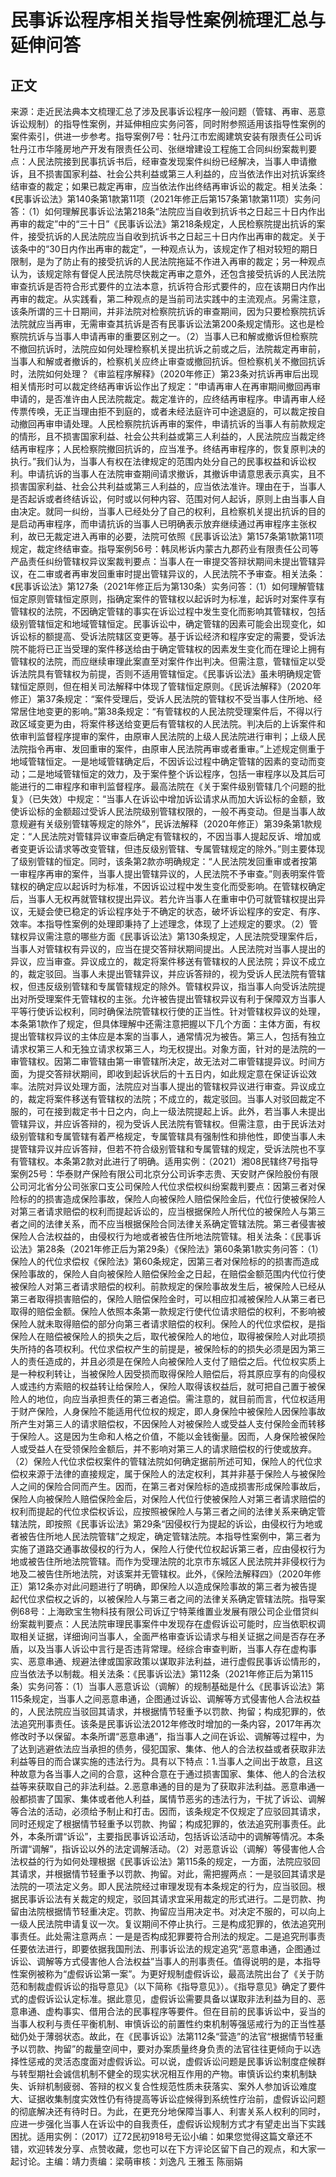# 民事诉讼程序相关指导性案例梳理汇总与延伸问答
## 正文
来源：走近民法典本文梳理汇总了涉及民事诉讼程序一般问题（管辖、再审、恶意诉讼规制）的指导性案例，并延伸相应实务问答，同时附参照适用该指导性案例的案件索引，供进一步参考。指导案例7号：牡丹江市宏阁建筑安装有限责任公司诉牡丹江市华隆房地产开发有限责任公司、张继增建设工程施工合同纠纷案裁判要点：人民法院接到民事抗诉书后，经审查发现案件纠纷已经解决，当事人申请撤诉，且不损害国家利益、社会公共利益或第三人利益的，应当依法作出对抗诉案终结审查的裁定；如果已裁定再审，应当依法作出终结再审诉讼的裁定。相关法条：《民事诉讼法》第140条第1款第11项（2021年修正后第157条第1款第11项）实务问答：（1）如何理解民事诉讼法第218条“法院应当自收到抗诉书之日起三十日内作出再审的裁定”中的“三十日”《民事诉讼法》第218条规定，人民检察院提出抗诉的案件，接受抗诉的人民法院应当自收到抗诉书之日起三十日内作出再审的裁定。关于该条中的“30日内作出再审的裁定”，一种观点认为，该规定作了相对较短的期日限制，是为了防止有的接受抗诉的人民法院拖延不作进入再审的裁定；另一种观点认为，该规定除有督促人民法院尽快裁定再审之意外，还包含接受抗诉的人民法院审查抗诉是否符合形式要件的立法本意，抗诉符合形式要件的，应在该期日内作出再审的裁定。从实践看，第二种观点的是当前司法实践中的主流观点。另需注意，该条所谓的三十日期间，并非法院对检察院抗诉的审查期间，因为只要检察院抗诉法院就应当再审，无需审查其抗诉是否有民事诉讼法第200条规定情形。这也是检察院抗诉与当事人申请再审的重要区别之一。（2）当事人已和解或撤诉但检察院不撤回抗诉时，法院应如何处理检察机关提出抗诉之前或之后，法院裁定再审前，当事人和解或者撤诉的，检察机关应终止审查或撤回抗诉。但检察机关不撤回抗诉时，法院如何处理？《审监程序解释》（2020年修正）第23条对抗诉再审后出现相关情形时可以裁定终结再审诉讼作出了规定：“申请再审人在再审期间撤回再审申请的，是否准许由人民法院裁定。裁定准许的，应终结再审程序。申请再审人经传票传唤，无正当理由拒不到庭的，或者未经法庭许可中途退庭的，可以裁定按自动撤回再审申请处理。人民检察院抗诉再审的案件，申请抗诉的当事人有前款规定的情形，且不损害国家利益、社会公共利益或第三人利益的，人民法院应当裁定终结再审程序；人民检察院撤回抗诉的，应当准予。终结再审程序的，恢复原判决的执行。”我们认为，当事人有权在法律规定的范围内处分自己的民事权益和诉讼权利。申请抗诉的当事人在法院审查期间请求撤诉，其撤诉申请意思表示真实，且不损害国家利益、社会公共利益或第三人利益的，应当依法准许。理由在于，当事人是否起诉或者终结诉讼，何时或以何种内容、范围对何人起诉，原则上由当事人自由决定。就同一纠纷，当事人已经处分了自己的权利，且检察机关提出抗诉的目的是启动再审程序，而申请抗诉的当事人已明确表示放弃继续通过再审程序主张权利，故已无裁定进入再审的必要，法院可依照《民事诉讼法》第157条第1款第11项规定，裁定终结审查。指导案例56号：韩凤彬诉内蒙古九郡药业有限责任公司等产品责任纠纷管辖权异议案裁判要点：当事人在一审提交答辩状期间未提出管辖异议，在二审或者再审发回重审时提出管辖异议的，人民法院不予审查。相关法条：《民事诉讼法》第127条（2021年修正后为第130条）实务问答：（1）如何理解管辖恒定原则管辖恒定原则，指确定案件的管辖权以起诉时为标准，起诉时对案件享有管辖权的法院，不因确定管辖的事实在诉讼过程中发生变化而影响其管辖权，包括级别管辖恒定和地域管辖恒定。民事诉讼中，确定管辖的因素可能会出现变化，如诉讼标的额提高、受诉法院辖区变更等。基于诉讼经济和程序安定的需要，受诉法院不能将已正当受理的案件移送给由于确定管辖权的因素发生变化而在理论上拥有管辖权的法院，而应继续审理此案直至对案件作出判决。但需注意，管辖恒定以受诉法院具有管辖权为前提，否则不适用管辖恒定。《民事诉讼法》虽未明确规定管辖恒定原则，但在相关司法解释中体现了管辖恒定原则。《民诉法解释》（2020年修正）第37条规定：“案件受理后，受诉人民法院的管辖权不受当事人住所地、经常居住地变更的影响。”第38条规定：“有管辖权的人民法院受理案件后，不得以行政区域变更为由，将案件移送给变更后有管辖权的人民法院。判决后的上诉案件和依审判监督程序提审的案件，由原审人民法院的上级人民法院进行审判；上级人民法院指令再审、发回重审的案件，由原审人民法院再审或者重审。”上述规定侧重于地域管辖恒定。一是地域管辖确定后，不因诉讼过程中确定管辖的因素的变动而变动；二是地域管辖恒定的效力，及于案件整个诉讼程序，包括一审程序以及其后可能进行的二审程序和审判监督程序。最高法院在《关于案件级别管辖几个问题的批复》（已失效）中规定：“当事人在诉讼中增加诉讼请求从而加大诉讼标的金额，致使诉讼标的金额超过受诉人民法院级别管辖权限的，一般不再变动。但是当事人故意规避有关级别管辖等规定的除外”，民诉法解释（2020年修正）第39条第1款规定：“人民法院对管辖异议审查后确定有管辖权的，不因当事人提起反诉、增加或者变更诉讼请求等改变管辖，但违反级别管辖、专属管辖规定的除外。”则主要体现了级别管辖的恒定。同时，该条第2款亦明确规定：“人民法院发回重审或者按第一审程序再审的案件，当事人提出管辖异议的，人民法院不予审查。”则表明案件管辖权的确定应以起诉时为标准，不因诉讼过程中发生变化而受影响。在管辖权确定后，当事人无权再就管辖权提出异议。若允许当事人在重审中仍可就管辖权提出异议，无疑会使已稳定的诉讼程序处于不确定的状态，破坏诉讼程序的安定、有序、效率。本指导性案例的处理即秉持了上述理念，体现了上述规定的要求。（2）管辖权异议需注意的哪些方面《民事诉讼法》第130条规定，人民法院受理案件后，当事人对管辖权有异议的，应当在提交答辩状期间提出。人民法院对当事人提出的异议，应当审查。异议成立的，裁定将案件移送有管辖权的人民法院；异议不成立的，裁定驳回。当事人未提出管辖异议，并应诉答辩的，视为受诉人民法院有管辖权，但违反级别管辖和专属管辖规定的除外。管辖权异议，指当事人向受诉法院提出对所受理案件无管辖权的主张。允许被告提出管辖权异议有利于保障双方当事人平等行使诉讼权利，同时确保法院管辖权行使的正当性。针对管辖权异议的处理，本条第1款作了规定，但具体理解中还需注意把握以下几个方面：主体方面，有权提出管辖权异议的主体应是本案的当事人，通常情况为被告。第三人，包括有独立请求权第三人和无独立请求权第三人，均无权提出。对象方面，针对的是法院的一审管辖权。因第二审管辖由第一审管辖所决定，故无法对二审管辖提异议。时间方面，为提交答辩状期间，即收到起诉状后的十五日内，如此规定意在保证诉讼效率。法院对异议处理方面，法院应对当事人提出的管辖权异议进行审查。异议成立的，裁定将案件移送有管辖权的法院；不成立的，裁定驳回。当事人对驳回裁定不服的，可在接到裁定书十日之内，向上一级法院提起上诉。此外，若当事人未提出管辖异议，并应诉答辩的，视为受诉人民法院有管辖权。但需注意，由于民诉法对级别管辖和专属管辖有着严格规定，专属管辖具有强制性和排他性，即使当事人未提管辖异议并应诉答辩，但若不符合级别管辖和专属管辖的规定，受诉法院也不享有管辖权。本条第2款对此进行了明确。适用实例：（2021）湘08民辖终7号指导案例25号：华泰财产保险有限公司北京分公司诉李志贵、天安财产保险股份有限公司河北省分公司张家口支公司保险人代位求偿权纠纷案裁判要点：因第三者对保险标的的损害造成保险事故，保险人向被保险人赔偿保险金后，代位行使被保险人对第三者请求赔偿的权利而提起诉讼的，应当根据保险人所代位的被保险人与第三者之间的法律关系，而不应当根据保险合同法律关系确定管辖法院。第三者侵害被保险人合法权益的，由侵权行为地或者被告住所地法院管辖。相关法条：《民事诉讼法》第28条（2021年修正后为第29条）《保险法》第60条第1款实务问答：（1）保险人的代位求偿权《保险法》第60条规定，因第三者对保险标的的损害而造成保险事故的，保险人自向被保险人赔偿保险金之日起，在赔偿金额范围内代位行使被保险人对第三者请求赔偿的权利。前款规定的保险事故发生后，被保险人已经从第三者取得损害赔偿的，保险人赔偿保险金时，可以相应扣减被保险人从第三者已取得的赔偿金额。保险人依照本条第一款规定行使代位请求赔偿的权利，不影响被保险人就未取得赔偿的部分向第三者请求赔偿的权利。保险人的代位求偿权，是指保险人在赔偿被保险人的损失之后，取代被保险人的地位，取得被保险人对此项损失所持的各项权利。代位求偿权产生的前提是，被保险标的的损失必须是因为第三人的责任造成的，并且必须是在保险人向被保险人支付了赔偿之后。代位权实质上是一种权利转让，当被保险人因受损而取得保险人赔偿后，将其原应享有的向侵权人或违约方索赔的权益转让给保险人，保险人取得该权益后，就可把自己置于被保险人的地位，向应当承担责任的第三者追偿。需注意的，就目前而言，代位权适用于财产保险，人身保险不能适用代位权的规定，即人身保险中被保险人因保险事故所产生对第三人的请求赔偿权，不因保险人对被保险人或受益人支付保险金而转移于保险人。这是因为生命和人格之价值，不能以金钱衡量。因而，人身保险被保险人或受益人在受领保险金额后，并不影响对第三人的请求赔偿权的行使或放弃。（2）保险人代位求偿权案件的管辖法院如何确定据前所述可知，保险人的代位求偿权来源于法律的直接规定，属于保险人的法定权利，其并非基于保险人与被保险人之间的保险合同而产生。因而，在第三者对保险标的造成损害形成保险事故后，保险人向被保险人赔偿保险金后，对保险人代位行使被保险人对第三者请求赔偿的权利而提起的代位求偿权诉讼，应按照被保险人与第三者之间的法律关系来确定管辖法院，即按照《民事诉讼法》第29条“因侵权行为提起的诉讼，由侵权行为地或者被告住所地人民法院管辖”之规定，确定管辖法院。本指导性案例中，第三者为实施了道路交通事故侵权的行为人，保险人行使代位权起诉第三者，应由侵权行为地或被告住所地法院管辖。而作为受理法院的北京市东城区人民法院并非侵权行为地及二被告住所地法院，对该案并无管辖权。此外，《保险法解释四》（2020年修正）第12条亦对此问题进行了明确，即保险人以造成保险事故的第三者为被告提起代位求偿权之诉的，以被保险人与第三者之间的法律关系确定管辖法院。指导案例68号：上海欧宝生物科技有限公司诉辽宁特莱维置业发展有限公司企业借贷纠纷案裁判要点：人民法院审理民事案件中发现存在虚假诉讼可能时，应当依职权调取相关证据，详细询问当事人，全面严格审查诉讼请求与相关证据之间是否存在矛盾，以及当事人诉讼中言行是否违背常理。经综合审查判断，当事人存在虚构事实、恶意串通、规避法律或国家政策以谋取非法利益，进行虚假民事诉讼情形的，应当依法予以制裁。相关法条：《民事诉讼法》第112条（2021年修正后为第115条）实务问答：（1）当事人恶意诉讼（调解）的规制基础是什么《民事诉讼法》第115条规定，当事人之间恶意串通，企图通过诉讼、调解等方式侵害他人合法权益的，人民法院应当驳回其请求，并根据情节轻重予以罚款、拘留；构成犯罪的，依法追究刑事责任。该条是民事诉讼法2012年修改时增加的一条内容，2017年再次修改时予以保留。本条所谓“恶意串通”，指当事人之间在诉讼、调解等过程中，为了达到逃避依法应当承担的债务，侵犯国家、集体、他人的合法权益或者获取非法利益等目的而合谋实施的违法行为。具有以下特点：1.当事人之间出于故意，且这种故意为各当事人之间的合意，这种合意在于通过损害国家、集体、他人的合法权益等来获取自己的非法利益。2.恶意串通的目的是为了获取非法利益。恶意串通一般都损害了国家、集体或者他人利益，属情节恶劣的违法行为，干扰了诉讼、调解等合法的活动，必须给予制止和打击。因而，该条规定不仅规定了应驳回其请求，同时还规定了根据情节轻重予以罚款、拘留；构成犯罪的，依法追究刑事责任。此外，本条所谓“诉讼”，主要指民事诉讼活动，包括诉讼活动中的调解等情况。本条所谓“调解”，指诉讼以外的法定调解活动。（2）对恶意诉讼（调解）等侵害他人合法权益的行为如何处理根据《民事诉讼法》第115条的规定，一方面，法院应驳回其请求，并根据情节轻重予以罚款、拘留。对此，需把握两点：一是驳回其请求是法院的一项法定义务。即人民法院经过审理发现有本条规定的行为，应当驳回。根据民事诉讼法有关裁定的规定，驳回其请求宜采用裁定的形式进行。二是罚款、拘留由法院根据情节轻重决定。罚款、拘留应当用决定书。对决定不服的，可以向上一级人民法院申请复议一次。复议期间不停止执行。三是构成犯罪的，依法追究刑事责任。此处需注意两点：一是是否构成犯罪要符合刑法的规定。二是追究刑事责任要依法进行，即要依据我国刑法、刑事诉讼法的规定追究“恶意串通，企图通过诉讼、调解等方式侵害他人合法权益”当事人的刑事责任。值得说明的是，本指导性案例被称为“虚假诉讼第一案”。为更好规制虚假诉讼，最高法院出台了《关于防范和制裁虚假诉讼的指导意见》（以下简称《指导意见》）。《指导意见》确定了要件式的虚假诉讼认定标准。据此意见，虚假诉讼需要具备以谋取非法利益为目的、恶意串通、虚构事实、借用合法的民事程序等要件。但在目前的民事诉讼中，妥当的当事人权利与责任平衡机制、审慎诉讼的前置性约束机制等强惩戒行为的正当性基础仍处于薄弱状态。故此，在《民事诉讼》法第112条“营造”的法官“根据情节轻重予以罚款、拘留”的裁量空间中，要对办案质量终身负责的法官往往更倾向于以选择性惩戒的灵活态度面对虚假诉讼。可以说，虚假诉讼问题是民事诉讼制度症候群与转型期社会诚信机制不健全的现实状况相互作用的产物。审慎诉讼约束机制缺失、诉辩机制疲弱、答辩的权义复合性规范性质未获落实、案外人参加诉讼难度大、证据收集制度实效性仍有待提高等诉讼症候得到系统性疗治前，虚假诉讼问题的彻底解决还有待时日。为此，在更充分地保障当事人、利害关系人权利的同时，应进一步强化当事人在诉讼中的自我责任，虚假诉讼规制方式才有望走出当下实践困扰。适用实例：（2017）辽72民初918号无讼小编：如果您觉得这篇文章还不错，欢迎转发分享、点赞收藏，您也可以在下方评论区留下自己的观点，和大家一起讨论。主编：靖力责编：梁萌审核：刘逸凡 王雅玉 陈丽娟